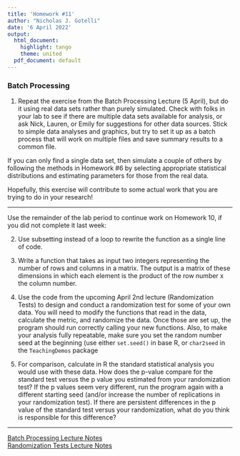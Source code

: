 ```yaml
---
title: 'Homework #11'
author: "Nicholas J. Gotelli"
date: '6 April 2022'
output:
  html_document:
    highlight: tango
    theme: united
  pdf_document: default
---
```


### Batch Processing


1. Repeat the exercise from the Batch Processing Lecture (5 April), but do it using real data sets rather than purely simulated. Check with folks in your lab to see if there are multiple data sets available for analysis, or ask Nick, Lauren, or Emily for suggestions for other data sources. Stick to simple data analyses and graphics, but try to set it up as a batch process that will work on multiple files and save summary results to a common file.

If you can only find a single data set, then simulate a couple of others by following the methods in Homework #6 by selecting appropriate statistical distributions and estimating parameters for those from the real data.

Hopefully, this exercise will contribute to some actual work that you are trying to do in your research!  

-----------------------------

Use the remainder of the lab period to continue work on Homework 10, if you did not complete it last week:  

2. Use subsetting instead of a loop to rewrite the function as a single line of code.

3. Write a function that takes as input two integers representing the number of rows and columns in a matrix. The output is a matrix of these dimensions in which each element is the product of the row number x the column number.

4. Use the code from the upcoming April 2nd lecture (Randomization Tests) to design and conduct a randomization test for some of your own data. You will need to modify the functions that read in the data, calculate the metric, and randomize the data. Once those are set up, the program should run correctly calling your new functions. Also, to make your analysis fully repeatable, make sure you set the random number seed at the beginning (use either `set.seed()` in base R, or `char2seed` in the `TeachingDemos` package

5. For comparison, calculate in R the standard statistical analysis you would use with these data. How does the p-value compare for the standard test versus the p value you estimated from your randomization test? If the p values seem very different, run the program again with a different starting seed (and/or increase the number of replications in your randomization test). If there are persistent differences in the p value of the standard test versus your randomization, what do you think is responsible for this difference?

--------
[Batch Processing Lecture Notes](https://gotellilab.github.io/Bio381/Lectures/Lecture20_S2021)   
[Randomization Tests Lecture Notes](https://gotellilab.github.io/Bio381/Lectures/Lecture19_S2021.html)